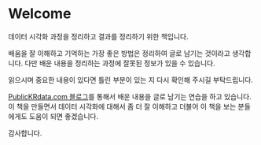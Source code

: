 # Welcome {.unnumbered}

데이터 시각화 과정을 정리하고 결과를 정리하기 위한 책입니다.

배움을 잘 이해하고 기억하는 가장 좋은 방법은 정리하여 글로 남기는 것이라고 생각합니다.
다만 배운 내용을 정리하는 과정에 잘못된 정보가 있을 수 있습니다.

읽으시며 중요한 내용이 있다면 틀린 부분이 있는 지 다시 확인해 주시길 부탁드립니다.

[PublicKRdata.com 블로그](https://publickrdata.com)를 통해서 배운 내용을 글로 남기는 연습을 하고 있습니다.
이 책을 만들면서 데이터 시각화에 대해서 좀 더 잘 이해하고 더불어 이 책을 보는 분들에게도 도움이 되면 좋겠습니다.

감사합니다.